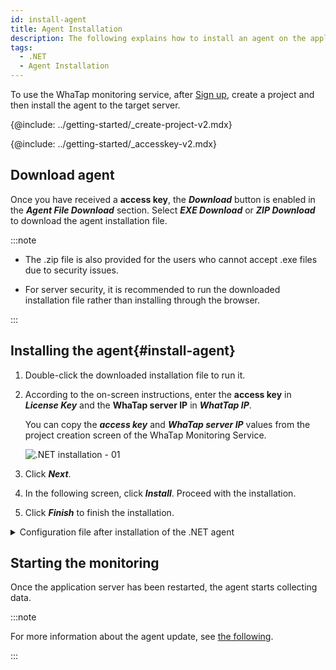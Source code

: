 ```yaml
---
id: install-agent
title: Agent Installation
description: The following explains how to install an agent on the application server in the .NET environment.
tags:
  - .NET
  - Agent Installation
---
```



To use the WhaTap monitoring service, after [Sign up](https://www.whatap.io/en/signup/), create a project and then install the agent to the target server.

{@include: ../getting-started/_create-project-v2.mdx}

{@include: ../getting-started/_accesskey-v2.mdx} 

## Download agent

Once you have received a **access key**, the **_Download_** button is enabled in the **_Agent File Download_** section. Select **_EXE Download_** or **_ZIP Download_** to download the agent installation file.

:::note

- The .zip file is also provided for the users who cannot accept .exe files due to security issues.

- For server security, it is recommended to run the downloaded installation file rather than installing through the browser.

:::

## Installing the agent{#install-agent}

1. Double-click the downloaded installation file to run it.

2. According to the on-screen instructions, enter the **access key** in **_License Key_** and the **WhaTap server IP** in **_WhatTap IP_**.

   You can copy the **_access key_** and **_WhaTap server IP_** values from the project creation screen of the WhaTap Monitoring Service.

   ![.NET installation - 01](https://img.whatap.io/media/agent_dotnet/install/agent_install_02.png)

3. Click **_Next_**.

4. In the following screen, click **_Install_**. Proceed with the installation.

5. Click **_Finish_** to finish the installation.

<details>
<summary>Configuration file after installation of the .NET agent</summary>

It consists of a tracer to collect monitoring data and agents to transfer the collected data to the server.

- _WhaTap.ClrProfiler.dll_: .NET CLR profiler. It is connected to the .NET tracing API.

- _WhaTap.Trace.dll_: It processes the data passed by the profiler and sends it to the agent.

- _whatap_dotnet.exe_: This program transfers the data passed from the agent or tracer to the collection server.

- _whatap.conf_: Configuration file for the agent environment

</details>

## Starting the monitoring

Once the application server has been restarted, the agent starts collecting data.

:::note

For more information about the agent update, see [the following](agent-manage).

:::
